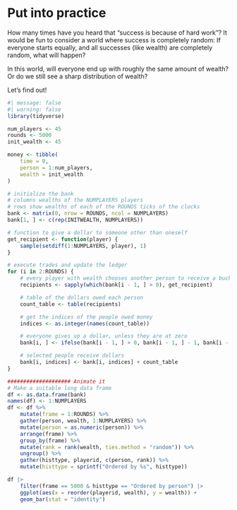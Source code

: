 # Put into practice

How many times have you heard that "success is because of hard work"? It would be fun to consider a world where success is completely random: If everyone starts equally, and all successes (like wealth) are completely random, what will happen? 

In this world, will everyone end up with roughly the same amount of wealth? Or do we still see a sharp distribution of wealth?

Let's find out!

```r
#| message: false
#| warning: false
library(tidyverse)

num_players <- 45
rounds <- 5000
init_wealth <- 45

money <- tibble(
    time = 0,
    person = 1:num_players,
    wealth = init_wealth
)

# initialize the bank
# columns wealths of the NUMPLAYERS players
# rows show wealths of each of the ROUNDS ticks of the clocks
bank <- matrix(0, nrow = ROUNDS, ncol = NUMPLAYERS)
bank[1, ] <- c(rep(INITWEALTH, NUMPLAYERS))

# function to give a dollar to someone other than oneself
get_recipient <- function(player) {
    sample(setdiff(1:NUMPLAYERS, player), 1)
}

# execute trades and update the ledger
for (i in 2:ROUNDS) {
    # every player with wealth chooses another person to receive a buck
    recipients <- sapply(which(bank[i - 1, ] > 0), get_recipient)

    # table of the dollars owed each person
    count_table <- table(recipients)

    # get the indices of the people owed money
    indices <- as.integer(names(count_table))

    # everyone gives up a dollar, unless they are at zero
    bank[i, ] <- ifelse(bank[i - 1, ] > 0, bank[i - 1, ] - 1, bank[i - 1, ])

    # selected people receive dollars
    bank[i, indices] <- bank[i, indices] + count_table
}

#################### Animate it
# Make a suitable long data frame
df <- as.data.frame(bank)
names(df) <- 1:NUMPLAYERS
df <- df %>%
    mutate(frame = 1:ROUNDS) %>%
    gather(person, wealth, 1:NUMPLAYERS) %>%
    mutate(person = as.numeric(person)) %>%
    arrange(frame) %>%
    group_by(frame) %>%
    mutate(rank = rank(wealth, ties.method = "random")) %>%
    ungroup() %>%
    gather(histtype, playerid, c(person, rank)) %>%
    mutate(histtype = sprintf("Ordered by %s", histtype))
```


```r

df |>
    filter(frame == 5000 & histtype == "Ordered by person") |>
    ggplot(aes(x = reorder(playerid, wealth), y = wealth)) +
    geom_bar(stat = "identity")
```

